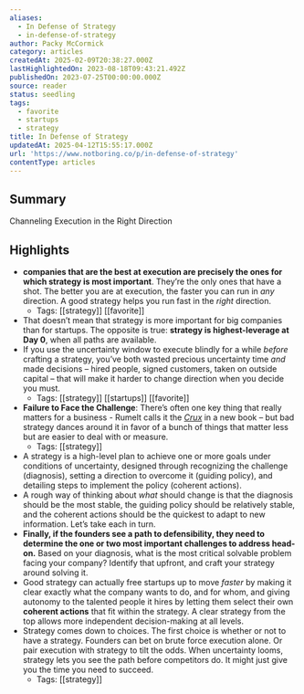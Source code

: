 ```yaml
---
aliases:
  - In Defense of Strategy
  - in-defense-of-strategy
author: Packy McCormick
category: articles
createdAt: 2025-02-09T20:38:27.000Z
lastHighlightedOn: 2023-08-18T09:43:21.492Z
publishedOn: 2023-07-25T00:00:00.000Z
source: reader
status: seedling
tags:
  - favorite
  - startups
  - strategy
title: In Defense of Strategy
updatedAt: 2025-04-12T15:55:17.000Z
url: 'https://www.notboring.co/p/in-defense-of-strategy'
contentType: articles
---
```

## Summary

Channeling Execution in the Right Direction

## Highlights

- **companies that are the best at execution are precisely the ones for which strategy is most important**. They’re the only ones that have a shot.
  The better you are at execution, the faster you can run in _any_ direction. A good strategy helps you run fast in the _right_ direction.
    - Tags: [[strategy]] [[favorite]]
- That doesn’t mean that strategy is more important for big companies than for startups. The opposite is true: **strategy is highest-leverage at Day 0**, when all paths are available.
- If you use the uncertainty window to execute blindly for a while _before_ crafting a strategy, you’ve both wasted precious uncertainty time _and_ made decisions – hired people, signed customers, taken on outside capital – that will make it harder to change direction when you decide you must.
    - Tags: [[strategy]] [[startups]] [[favorite]]
- **Failure to Face the Challenge**: There’s often one key thing that really matters for a business - Rumelt calls it the _[Crux](https://www.amazon.com/Crux-How-Leaders-Become-Strategists-ebook/dp/B09G2QXXWX)_ in a new book – but bad strategy dances around it in favor of a bunch of things that matter less but are easier to deal with or measure.
    - Tags: [[strategy]]
- A strategy is a high-level plan to achieve one or more goals under conditions of uncertainty, designed through recognizing the challenge (diagnosis), setting a direction to overcome it (guiding policy), and detailing steps to implement the policy (coherent actions).
- A rough way of thinking about _what_ should change is that the diagnosis should be the most stable, the guiding policy should be relatively stable, and the coherent actions should be the quickest to adapt to new information. Let’s take each in turn.
- **Finally, if the founders see a path to defensibility, they need to determine the one or two most important challenges to address head-on.**
  Based on your diagnosis, what is the most critical solvable problem facing your company? Identify that upfront, and craft your strategy around solving it.
- Good strategy can actually free startups up to move _faster_ by making it clear exactly what the company wants to do, and for whom, and giving autonomy to the talented people it hires by letting them select their own **coherent actions** that fit within the strategy. A clear strategy from the top allows more independent decision-making at all levels.
- Strategy comes down to choices. The first choice is whether or not to have a strategy. Founders can bet on brute force execution alone. Or pair execution with strategy to tilt the odds.
  When uncertainty looms, strategy lets you see the path before competitors do. It might just give you the time you need to succeed.
    - Tags: [[strategy]]
